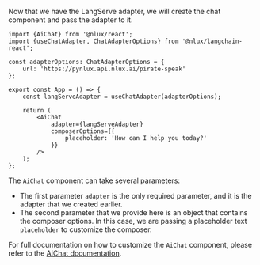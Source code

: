 Now that we have the LangServe adapter, we will create the chat component and pass the adapter to it.

```tsx
import {AiChat} from '@nlux/react';
import {useChatAdapter, ChatAdapterOptions} from '@nlux/langchain-react';

const adapterOptions: ChatAdapterOptions = {
    url: 'https://pynlux.api.nlux.ai/pirate-speak'
};

export const App = () => {
    const langServeAdapter = useChatAdapter(adapterOptions);

    return (
        <AiChat
            adapter={langServeAdapter}
            composerOptions={{
                placeholder: 'How can I help you today?'
            }}
        />
    );
};
```

The `AiChat` component can take several parameters:

* The first parameter `adapter` is the only required parameter, and it is the adapter that we created earlier.
* The second parameter that we provide here is an object that contains the composer options. In this case, we are
passing a placeholder text `placeholder` to customize the composer.

For full documentation on how to customize the `AiChat` component, please refer to the [AiChat documentation](/reference/ui/ai-chat).